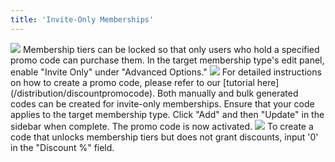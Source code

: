 ```yaml
---
title: 'Invite-Only Memberships'
---
```


<img src="/images/creating-campaign/membership/inviteonly/using code membership.gif"/>
Membership tiers can be locked so that only users who hold a specified promo code can purchase them.

<Steps>
    <Step title="Enable 'Invite Only'">
        In the target membership type's edit panel, enable "Invite Only" under "Advanced Options."
            <img src="/images/creating-campaign/membership/inviteonly/invite only toggle.png"/>
    </Step>
    <Step title="Create code">
        <Info>
            For detailed instructions on how to create a promo code, please refer to our [tutorial here](/distribution/discountpromocode). Both manually and bulk generated codes can be created for invite-only memberships.
        </Info>
        Ensure that your code applies to the target membership type. Click "Add" and then "Update" in the sidebar when complete. The promo code is now activated.
        <img src="/images/creating-campaign/membership/inviteonly/creating code.gif"/>
        <Tip>
            To create a code that unlocks membership tiers but does not grant discounts, input '0' in the "Discount %" field.
        </Tip>
    </Step>
</Steps>